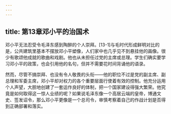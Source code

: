 ```yaml
---
---
---
```

title: 第13章邓小平的治国术
---







邓小平无法忍受令毛泽东感到陶醉的个人崇拜。[13-1]与毛时代形成鲜明对比的是，公共建筑里基本不摆放邓小平塑像，人们家中也几乎见不到悬挂他的画像。很少有歌颂他成就的歌曲和戏剧。他也从未担任过党的主席或总理。学生们确实要学习邓小平的政策，也会引用他的名句，但并不需要花时间背诵他的语录。

然而，尽管不搞崇拜、也没有令人敬畏的头衔——他的职位不过是党的副主席、副总理和军委主席，邓小平却对权力的各个重要层面行使着有效的控制。他充分运用个人声望，大胆地创建了一套运作良好的体制，把一个国家建设得强大繁荣。他究竟是如何取得这一惊人业绩的呢？如果说毛泽东像一个高居云端的皇帝，博通文史、签发诏令，那么邓小平更像是一个总司令，审慎考察着自己的作战计划是否得到正确部署和落实。